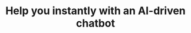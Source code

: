 ---
title: "Help you instantly with an AI-driven chatbot"
details: "Sassly AI-driven chatbot in the past allowing you to focus more on your business or simply leaving pen-and-paper."
action_btn:
  enable: true
  label: "Start chatting"
  link: "#"
features:
  - "No credit card required"
image1: "/assets/imgs/hero/chatbot/img-s-15.png"
image2: "/assets/imgs/hero/chatbot/img-s-16.png"
review:
  enable: true
  title: "Sassly is highly rated AI-Chatbot by millions of users"
  rating: 4.9
  count: "(2350+ reviews)"
  brand_logo: "/assets/imgs/hero/chatbot/brand.png"
---